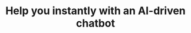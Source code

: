 ---
title: "Help you instantly with an AI-driven chatbot"
details: "Sassly AI-driven chatbot in the past allowing you to focus more on your business or simply leaving pen-and-paper."
action_btn:
  enable: true
  label: "Start chatting"
  link: "#"
features:
  - "No credit card required"
image1: "/assets/imgs/hero/chatbot/img-s-15.png"
image2: "/assets/imgs/hero/chatbot/img-s-16.png"
review:
  enable: true
  title: "Sassly is highly rated AI-Chatbot by millions of users"
  rating: 4.9
  count: "(2350+ reviews)"
  brand_logo: "/assets/imgs/hero/chatbot/brand.png"
---